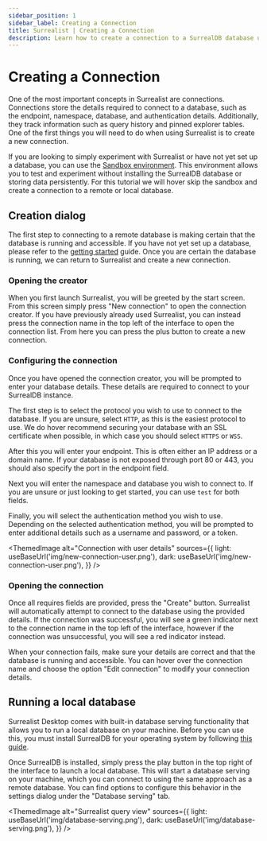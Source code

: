 ```yaml
---
sidebar_position: 1
sidebar_label: Creating a Connection
title: Surrealist | Creating a Connection
description: Learn how to create a connection to a SurrealDB database using Surrealist. You can connect to a remote database or run a local database using Surrealist Desktop.
---
```



# Creating a Connection

One of the most important concepts in Surrealist are connections. Connections store the details required to connect to a database, such as the endpoint, namespace, database, and authentication details.
Additionally, they track information such as query history and pinned explorer tables. One of the first things you will need to do when using Surrealist is to create a new connection.

If you are looking to simply experiment with Surrealist or have not yet set up a database, you can use the [Sandbox environment](/docs/surrealist/getting-started#using-the-sandbox). This environment allows you to test and experiment without installing the SurrealDB database or storing data persistently.
For this tutorial we will hover skip the sandbox and create a connection to a remote or local database.

## Creation dialog

The first step to connecting to a remote database is making certain that the database is running and accessible. If you have not yet set up a database, please refer to the [getting started](/docs/surrealdb/introduction/start) guide.
Once you are certain the database is running, we can return to Surrealist and create a new connection.

### Opening the creator

When you first launch Surrealist, you will be greeted by the start screen. From this screen simply press "New connection" to open the connection creator.
If you have previously already used Surrealist, you can instead press the connection name in the top left of the interface to open the connection list. From here you can press the plus button to create a new connection.

### Configuring the connection

Once you have opened the connection creator, you will be prompted to enter your database details. These details are required to connect to your SurrealDB instance.

The first step is to select the protocol you wish to use to connect to the database. If you are unsure, select `HTTP`, as this is the easiest protocol to use. We do hover recommend
securing your database with an SSL certificate when possible, in which case you should select `HTTPS` or `WSS`.

After this you will enter your endpoint. This is often either an IP address or a domain name. If your database is not exposed through port 80 or 443, you should also specify the port in the endpoint field.

Next you will enter the namespace and database you wish to connect to. If you are unsure or just looking to get started, you can use `test` for both fields. 

Finally, you will select the authentication method you wish to use. Depending on the selected authentication method, you will be prompted to enter additional details such as a username and password, or a token.

<ThemedImage
  alt="Connection with user details"
  sources={{
    light: useBaseUrl('img/new-connection-user.png'),
    dark: useBaseUrl('img/new-connection-user.png'),
  }}
/>

### Opening the connection

Once all requires fields are provided, press the "Create" button. Surrealist will automatically attempt to connect to the database using the provided details.
If the connection was successful, you will see a green indicator next to the connection name in the top left of the interface, however if the connection was unsuccessful, you will see a red indicator instead.

When your connection fails, make sure your details are correct and that the database is running and accessible. You can hover over the connection name and choose the option "Edit connection"
to modify your connection details.

## Running a local database

Surrealist Desktop comes with built-in database serving functionality that allows you to run a local database on your machine. Before you can use this, you must install SurrealDB for your operating system by following [this guide](/docs/surrealdb/installation).

Once SurrealDB is installed, simply press the play button in the top right of the interface to launch a local database. This will start a database serving on your machine, which you can connect to using the same approach as a remote database.
You can find options to configure this behavior in the settings dialog under the "Database serving" tab.

<ThemedImage
  alt="Surrealist query view"
  sources={{
    light: useBaseUrl('img/database-serving.png'),
    dark: useBaseUrl('img/database-serving.png'),
  }}
/>